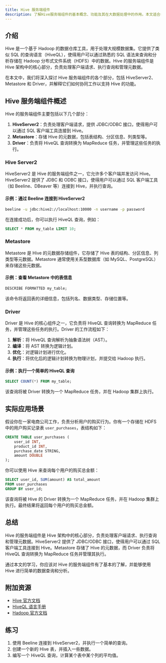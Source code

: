 ```yaml
---
title: Hive 服务端组件
description: 了解Hive服务端组件的基本概念、功能及其在大数据处理中的作用。本文适合初学者，包含详细的解释、代码示例和实际应用场景。
---
```


## 介绍

Hive 是一个基于 Hadoop 的数据仓库工具，用于处理大规模数据集。它提供了类似 SQL 的查询语言（HiveQL），使得用户可以通过熟悉的 SQL 语法来查询和分析存储在 Hadoop 分布式文件系统（HDFS）中的数据。Hive 的服务端组件是 Hive 架构中的核心部分，负责处理客户端请求、执行查询和管理元数据。

在本文中，我们将深入探讨 Hive 服务端组件的各个部分，包括 HiveServer2、Metastore 和 Driver，并解释它们如何协同工作以支持 Hive 的功能。

## Hive 服务端组件概述

Hive 的服务端组件主要包括以下几个部分：

1. **HiveServer2**：负责处理客户端请求，提供 JDBC/ODBC 接口，使得用户可以通过 SQL 客户端工具连接到 Hive。
2. **Metastore**：存储 Hive 的元数据，包括表结构、分区信息、列类型等。
3. **Driver**：负责将 HiveQL 查询转换为 MapReduce 任务，并管理这些任务的执行。

### Hive Server2

HiveServer2 是 Hive 的服务端组件之一，它允许多个客户端并发访问 Hive。HiveServer2 提供了 JDBC 和 ODBC 接口，使得用户可以通过 SQL 客户端工具（如 Beeline、DBeaver 等）连接到 Hive，并执行查询。

#### 示例：通过 Beeline 连接到 HiveServer2

```bash
beeline -u jdbc:hive2://localhost:10000 -n username -p password
```

在连接成功后，你可以执行 HiveQL 查询，例如：

```sql
SELECT * FROM my_table LIMIT 10;
```

### Metastore

Metastore 是 Hive 的元数据存储组件，它存储了 Hive 表的结构、分区信息、列类型等元数据。Metastore 通常使用关系型数据库（如 MySQL、PostgreSQL）来存储这些元数据。

#### 示例：查看 Metastore 中的表信息

```sql
DESCRIBE FORMATTED my_table;
```

该命令将返回表的详细信息，包括列名、数据类型、存储位置等。

### Driver

Driver 是 Hive 的核心组件之一，它负责将 HiveQL 查询转换为 MapReduce 任务，并管理这些任务的执行。Driver 的工作流程如下：

1. **解析**：将 HiveQL 查询解析为抽象语法树（AST）。
2. **编译**：将 AST 转换为逻辑计划。
3. **优化**：对逻辑计划进行优化。
4. **执行**：将优化后的逻辑计划转换为物理计划，并提交给 Hadoop 执行。

#### 示例：执行一个简单的 HiveQL 查询

```sql
SELECT COUNT(*) FROM my_table;
```

该查询将被 Driver 转换为一个 MapReduce 任务，并在 Hadoop 集群上执行。

## 实际应用场景

假设你在一家电商公司工作，负责分析用户的购买行为。你有一个存储在 HDFS 中的用户购买记录表 `user_purchases`，表结构如下：

```sql
CREATE TABLE user_purchases (
    user_id INT,
    product_id INT,
    purchase_date STRING,
    amount DOUBLE
);
```

你可以使用 Hive 来查询每个用户的购买总金额：

```sql
SELECT user_id, SUM(amount) AS total_amount
FROM user_purchases
GROUP BY user_id;
```

该查询将被 Hive 的 Driver 转换为一个 MapReduce 任务，并在 Hadoop 集群上执行。最终结果将返回每个用户的购买总金额。

## 总结

Hive 的服务端组件是 Hive 架构中的核心部分，负责处理客户端请求、执行查询和管理元数据。HiveServer2 提供了 JDBC/ODBC 接口，使得用户可以通过 SQL 客户端工具连接到 Hive。Metastore 存储了 Hive 的元数据，而 Driver 负责将 HiveQL 查询转换为 MapReduce 任务并管理其执行。

通过本文的学习，你应该对 Hive 的服务端组件有了基本的了解，并能够使用 Hive 进行简单的数据查询和分析。

## 附加资源

- [Hive 官方文档](https://cwiki.apache.org/confluence/display/Hive/Home)
- [HiveQL 语言手册](https://cwiki.apache.org/confluence/display/Hive/LanguageManual)
- [Hadoop 官方文档](https://hadoop.apache.org/docs/current/)

## 练习

1. 使用 Beeline 连接到 HiveServer2，并执行一个简单的查询。
2. 创建一个新的 Hive 表，并插入一些数据。
3. 编写一个 HiveQL 查询，计算某个表中某个列的平均值。
